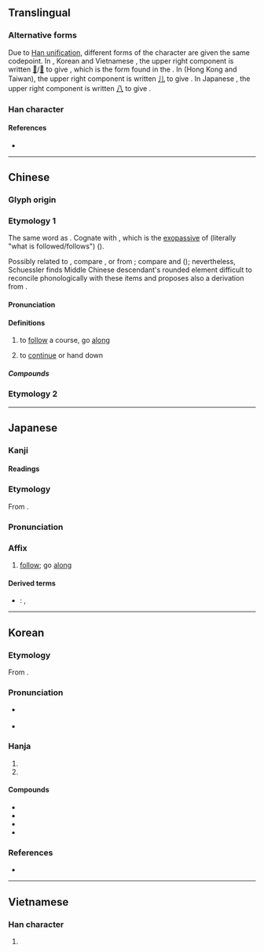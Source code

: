 {{also|㳂}}
{{character info}}
{{character info|0x2F8FC}}
==Translingual==
{{ja-forms|沿|沿|沿}}

===Alternative forms===
Due to [[w:Han unification|Han unification]], different forms of the character are given the same codepoint. In {{w|simplified Chinese}}, Korean {{w|Hanja}} and Vietnamese {{w|Chữ Nôm}}, the upper right component is written [[𠘧]]/[[几]] to give <font size="4">{{lang|und|sc=Hans|沿}}</font>, which is the form found in the {{w|Kangxi dictionary}}. In {{w|traditional Chinese}} (Hong Kong and Taiwan), the upper right component is written [[儿]] to give <font size="4">{{lang|und|sc=Hant|沿}}</font>. In Japanese {{w|shinjitai}}, the upper right component is written [[八]] to give <font size="4">{{lang|ja|沿}}</font>.

===Han character===
{{Han char|rn=85|rad=水|as=05|sn=8|four=38160|canj=ECR,EHNR|ids=⿰氵⿱𠘧口(GKV),⿰氵⿱⿰丿㇄口(HT),⿰氵㕣(J)}}


====References====
* {{Han ref|kx=0614.130|dkj=17260|dj=1008.040|hdz=31590.040|uh=6CBF|ud=27839|bh=AA75|bd=43637}}

----

==Chinese==
{{zh-forms|alt=㳂}}

===Glyph origin===
{{Han etym}}

===Etymology 1===
The same word as {{och-l|緣|id=1|to go along}}. Cognate with {{och-l|緣|id=2|hem; border on garment}}, which is the [[exopassive]] of {{och-l|沿}} (literally "what is followed/follows") ({{zh-ref|Schuessler, 2007}}).

Possibly related to {{w|Proto-Tai language|Proto-Tai}}, compare {{cog|th|เลียน||to mimic}}, or from {{w|Sino-Tibetan languages|Sino-Tibetan}}; compare {{cog|lus|zeelᴸ||to walk along, a road along a hillside}} and {{cog|kac|mə³¹-jan³³||flow along a cliff}} ({{zh-ref|Schuessler, 2007}}); nevertheless, Schuessler finds Middle Chinese descendant's rounded element difficult to reconcile phonologically with these items and proposes also a derivation from {{och-l|由}}.

====Pronunciation====
{{zh-pron
|m=yán
|c=jyun4
|h=pfs=yèn
|mb=ě̤ng
|mn=iân
|mn-t=ing5
|mc=y
|oc=y
|ma=y
|cat=v,prep,n
}}

====Definitions====
{{zh-hanzi}}

# to [[follow]] a course, go [[along]]
#: {{zh-also|沿著/沿着}}
# to [[continue]] or hand down {{attention|zh|needs check/formatting}}

=====Compounds=====
{{zh-der|床沿|沿流討源|沿身|沿岸貿易|沿岸流|沿途|沿條兒|沿河|沿波討源|沿海口子|沿革解釋|沿子|沿習|沿門挨戶|窗沿|沿泝|沿線|流沿兒|河沿|沿階草|沿襲|沿門託缽|溝沿|沿革|沿邊兒|沿路|沿街|沿用|沿海|沿流溯源|沿洄|沿江|沿才授職|沿例|沿岸|相沿|邊沿|沿著/沿着|沿渡河|蓼沿}}

===Etymology 2===
{{zh-see|檐|ss}}

{{zh-cat|Elementary}}

----

==Japanese==

===Kanji===
{{ja-kanji|grade=6|rs=水05}}

====Readings====
{{ja-readings
|goon=えん
|kanon=えん
|kun=そ-う<そ-ふ
}}

===Etymology===
{{ja-kanjitab|えん|yomi=on}}
From {{der|ja|ltc|sort=えん|-}} {{ltc-l|沿}}.

===Pronunciation===
{{ja-pron|えん|y=on}}

===Affix===
{{ja-pos|affix|えん}}

# [[follow]]; go [[along]]

====Derived terms====
* {{ja-r|沿%岸|えん%がん}}: {{l|en|coast}}, {{l|en|shore}}

----

==Korean==

===Etymology===
From {{der|ko|ltc|-}} {{ltc-l|沿}}.

{{collapse|
* {{hanja-dongguk|ᄋᆑᆫ|yuyen}}
* {{hanja-sinjeung|연|yen}}
|Historical readings
|bg=#FFFFFF}}

===Pronunciation===
* {{sense|to follow a course; to continue}} {{ko-hanja-pron|연}}
* {{sense|in {{ko-l|연혁|沿革}}}} {{ko-hanja-pron|연|l=y}}

===Hanja===
{{ko-hanja-search}}
{{ko-hanja|[[물]] [[따라가다|따라갈]]|연}}

# {{hanja form of|연|to [[follow]] a course}}
# {{hanja form of|연|to [[continue]]}}

====Compounds====
{{der-top|Compounds}}
* {{ko-l|연안|沿岸}}
* {{ko-l|연해|沿海}}
* {{ko-l|연혁|沿革}}
* {{ko-l|연변|沿邊}}
{{der-bottom}}

===References===
* {{R:hanjadoc|5874}}

----

==Vietnamese==

===Han character===
{{vi-hantu|[[duyên]], [[diềm]]|rs=水05}}

# {{rfdef|vi|sort=水05}}